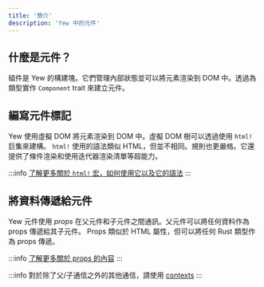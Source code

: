 ```yaml
---
title: '簡介'
description: 'Yew 中的元件'
---
```


## 什麼是元件？

組件是 Yew 的構建塊。它們管理內部狀態並可以將元素渲染到 DOM 中。透過為類型實作 `Component` trait 來建立元件。

## 編寫元件標記

Yew 使用虛擬 DOM 將元素渲染到 DOM 中。虛擬 DOM 樹可以透過使用 `html!` 巨集來建構。 `html!` 使用的語法類似 HTML，但並不相同。規則也更嚴格。它還提供了條件渲染和使用迭代器渲染清單等超能力。

:::info
[了解更多關於 `html!` 宏，如何使用它以及它的語法](concepts/html/introduction.mdx)
:::

## 將資料傳遞給元件

Yew 元件使用 _props_ 在父元件和子元件之間通訊。父元件可以將任何資料作為 props 傳遞給其子元件。 Props 類似於 HTML 屬性，但可以將任何 Rust 類型作為 props 傳遞。

:::info
[了解更多關於 props 的內容](advanced-topics/struct-components/properties.mdx)
:::

:::info
對於除了父/子通信之外的其他通信，請使用 [contexts](../../concepts/contexts.mdx)
:::
